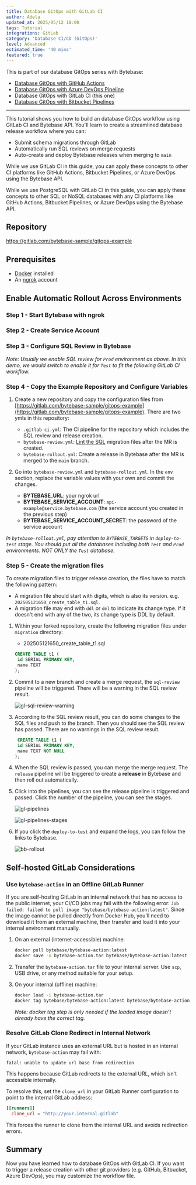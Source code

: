 ```yaml
---
title: Database GitOps with GitLab CI
author: Adela
updated_at: 2025/05/12 18:00
tags: Tutorial
integrations: GitLab
category: 'Database CI/CD (GitOps)'
level: Advanced
estimated_time: '40 mins'
featured: true
---
```



This is part of our database GitOps series with Bytebase:

- [Database GitOps with GitHub Actions](/tutorials/gitops-github-workflow)
- [Database GitOps with Azure DevOps Pipeline](/tutorials/gitops-azure-devops-workflow)
- Database GitOps with GitLab CI (this one)
- [Database GitOps with Bitbucket Pipelines](/tutorials/gitops-bitbucket-workflow)

---

This tutorial shows you how to build an database GitOps workflow using GitLab CI and Bytebase API. You'll learn to create a streamlined database release workflow where you can:

- Submit schema migrations through GitLab
- Automatically run SQL reviews on merge requests
- Auto-create and deploy Bytebase releases when merging to `main`

While we use GitLab CI in this guide, you can apply these concepts to other CI platforms like GitHub Actions, Bitbucket Pipelines, or Azure DevOps using the Bytebase API.

<Info>

While we use PostgreSQL with GitLab CI in this guide, you can apply these concepts to other SQL or NoSQL databases with any CI platforms like GitHub Actions, Bitbucket Pipelines, or Azure DevOps using the Bytebase API.

</Info>

## Repository

https://gitlab.com/bytebase-sample/gitops-example

## Prerequisites

- [Docker](https://www.docker.com/) installed
- An [ngrok](https://ngrok.com/) account

## Enable Automatic Rollout Across Environments

### Step 1 - Start Bytebase with ngrok

<VCSWithNgrok />

### Step 2 - Create Service Account

<CreateServiceAccountGitOps />

### Step 3 - Configure SQL Review in Bytebase

<ConfigSQLReview />

_Note: Usually we enable SQL review for `Prod` environment as above. In this demo, we would switch to enable it for `Test` to fit the following GitLab CI workflow._

### Step 4 - Copy the Example Repository and Configure Variables

1. Create a new repository and copy the configuration files from [https://gitlab.com/bytebase-sample/gitops-example](https://gitlab.com/bytebase-sample/gitops-example). There are two ymls in this repository:

   - `.gitlab-ci.yml`: The CI pipeline for the repository which includes the SQL review and release creation.
   - `bytebase-review.yml`: [Lint the SQL](/sql-review/overview/) migration files after the MR is created.
   - `bytebase-rollout.yml`: Create a release in Bytebase after the MR is merged to the `main` branch.

1. Go into `bytebase-review.yml` and `bytebase-rollout.yml`. In the `env` section, replace the variable values with your own and commit the changes.

   - **BYTEBASE_URL**: your ngrok url
   - **BYTEBASE_SERVICE_ACCOUNT**: `api-example@service.bytebase.com` (the service account you created in the previous step)
   - **BYTEBASE_SERVICE_ACCOUNT_SECRET**: the password of the service account

_In `bytebase-rollout.yml`, pay attention to `BYTEBASE_TARGETS` in `deploy-to-test` stage. You should put all the databases including both `Test` and `Prod` environments. NOT ONLY the `Test` database._

### Step 5 - Create the migration files

To create migration files to trigger release creation, the files have to match the following pattern:

- A migration file should start with digits, which is also its version. e.g. `202505121650_create_table_t1.sql`.
- A migration file may end with `ddl` or `dml` to indicate its change type. If it doesn't end with any of the two, its change type is DDL by default.

1. Within your forked repository, create the following migration files under `migration` directory:

   - 202505121650_create_table_t1.sql

   ```sql
   CREATE TABLE t1 (
    id SERIAL PRIMARY KEY,
    name TEXT
   );
   ```

1. Commit to a new branch and create a merge request, the `sql-review` pipeline will be triggered. There will be a warning in the SQL review result.

   ![gl-sql-review-warning](/content/docs/tutorials/gitops-gitlab-workflow/gl-sql-review-warning.webp)

1. According to the SQL review result, you can do some changes to the SQL files and push to the branch. Then you should see the SQL review has passed. There are no warnings in the SQL review result.

   ```sql
    CREATE TABLE t1 (
    id SERIAL PRIMARY KEY,
    name TEXT NOT NULL
   );
   ```

1. When the SQL review is passed, you can merge the merge request. The `release` pipeline will be triggered to create a **release** in Bytebase and then roll out automatically.

1. Click into the pipelines, you can see the release pipeline is triggered and passed. Click the number of the pipeline, you can see the stages.

   ![gl-pipelines](/content/docs/tutorials/gitops-gitlab-workflow/gl-pipelines.webp)

   ![gl-pipelines-stages](/content/docs/tutorials/gitops-gitlab-workflow/gl-pipelines-stages.webp)

1. If you click the `deploy-to-test` and expand the logs, you can follow the links to Bytebase.

   ![bb-rollout](/content/docs/tutorials/gitops-gitlab-workflow/bb-rollout.webp)

## Self-hosted GitLab Considerations

### Use `bytebase-action` in an Offline GitLab Runner

If you are self-hosting GitLab in an internal network that has no access to the public internet, your CI/CD jobs may fail with the following error: `Job failed: failed to pull image "bytebase/bytebase-action:latest"`. Since the image cannot be pulled directly from Docker Hub, you’ll need to download it from an external machine, then transfer and load it into your internal environment manually.

1. On an external (internet-accessible) machine:

   ```bash
   docker pull bytebase/bytebase-action:latest
   docker save -o bytebase-action.tar bytebase/bytebase-action:latest
   ```

1. Transfer the `bytebase-action.tar` file to your internal server.
   Use `scp`, USB drive, or any method suitable for your setup.
1. On your internal (offline) machine:

   ```bash
   docker load -i bytebase-action.tar
   docker tag bytebase/bytebase-action:latest bytebase/bytebase-action:latest
   ```

   _Note: docker tag step is only needed if the loaded image doesn’t already have the correct tag._

### Resolve GitLab Clone Redirect in Internal Network

If your GitLab instance uses an external URL but is hosted in an internal network, `bytebase-action` may fail with:

```
fatal: unable to update url base from redirection
```

This happens because GitLab redirects to the external URL, which isn't accessible internally.

To resolve this, set the `clone_url` in your GitLab Runner configuration to point to the internal GitLab address:

```toml
[[runners]]
  clone_url = "http://your.internal.gitlab"
```

This forces the runner to clone from the internal URL and avoids redirection errors.

## Summary

Now you have learned how to database GitOps with GitLab CI. If you want to trigger a release creation with other git providers (e.g. GitHub, Bitbucket, Azure DevOps), you may customize the workflow file.
